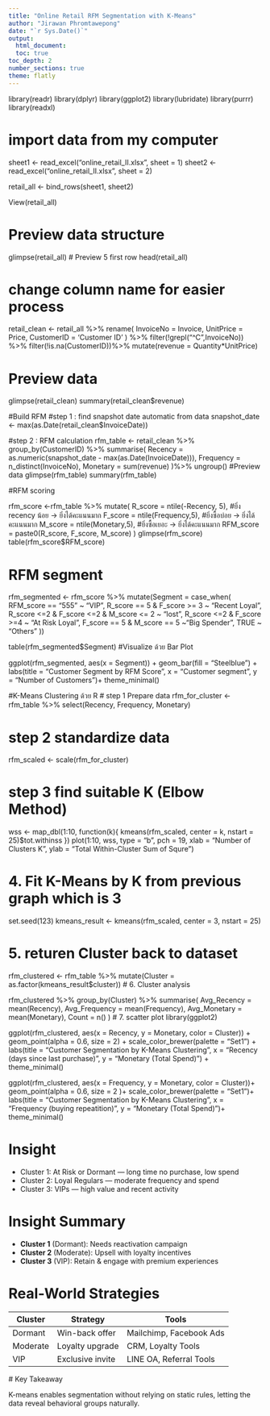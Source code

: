 ```yaml
---
title: "Online Retail RFM Segmentation with K-Means"
author: "Jirawan Phromtawepong"
date: "`r Sys.Date()`"
output:
  html_document:
  toc: true
toc_depth: 2
number_sections: true
theme: flatly
---
```



library(readr)
library(dplyr)
library(ggplot2)
library(lubridate)
library(purrr)
library(readxl)

# import data from my computer
sheet1 <- read_excel("online_retail_II.xlsx", sheet = 1)
sheet2 <- read_excel("online_retail_II.xlsx", sheet = 2)

retail_all <- bind_rows(sheet1, sheet2)

View(retail_all)

# Preview data structure
glimpse(retail_all)
# Preview 5 first row
head(retail_all)

# change column name for easier process

retail_clean <- retail_all %>%
  rename(
    InvoiceNo = Invoice,
    UnitPrice = Price,
    CustomerID = 'Customer ID'
  ) %>%
  filter(!grepl("^C",InvoiceNo)) %>%
  filter(!is.na(CustomerID))%>%
  mutate(revenue = Quantity*UnitPrice)

# Preview data
glimpse(retail_clean)
summary(retail_clean$revenue)

#Build RFM
#step 1 : find snapshot date automatic from data
snapshot_date <- max(as.Date(retail_clean$InvoiceDate))

#step 2 : RFM calculation
rfm_table <- retail_clean %>%
  group_by(CustomerID) %>%
  summarise(
    Recency = as.numeric(snapshot_date - max(as.Date(InvoiceDate))),
    Frequency = n_distinct(InvoiceNo),
    Monetary = sum(revenue)
  )%>%
  ungroup()
#Preview data
glimpse(rfm_table)
summary(rfm_table)

#RFM scoring

rfm_score <-rfm_table %>%
  mutate(
  R_score = ntile(-Recency, 5), #ยิ่ง recency น้อย -> ยิ่งได้คะแนนมาก
  F_score = ntile(Frequency,5), #ยิ่งซื้อบ่อย -> ยิ่งได้คะแนนมาก
  M_score = ntile(Monetary,5),  #ยิ่งซื้อเยอะ -> ยิ่งได้คะแนนมาก
  RFM_score = paste0(R_score, F_score, M_score)
  )
glimpse(rfm_score)
table(rfm_score$RFM_score)

# RFM segment
rfm_segmented <- rfm_score %>%
  mutate(Segment = case_when(
    RFM_score == "555" ~ "VIP",
    R_score == 5 & F_score >= 3 ~ "Recent Loyal",
    R_score <=2 & F_score <=2 & M_score <= 2 ~ "lost",
    R_score <=2 & F_score >=4 ~ "At Risk Loyal",
    F_score == 5 & M_score == 5 ~"Big Spender",
    TRUE ~ "Others"
  ))

table(rfm_segmented$Segment)
#Visualize ด้วย Bar Plot

ggplot(rfm_segmented, aes(x = Segment)) +
  geom_bar(fill = "Steelblue") +
  labs(title = "Customer Segment by RFM Score",
       x = "Customer segment",
       y = "Number of Customers")+
  theme_minimal()

#K-Means Clustering ด้วย R
# step 1 Prepare data
rfm_for_cluster <- rfm_table %>% select(Recency, Frequency, Monetary)

# step 2 standardize data
rfm_scaled <- scale(rfm_for_cluster)

# step 3 find suitable K (Elbow Method)


wss <- map_dbl(1:10, function(k){
  kmeans(rfm_scaled, center = k, nstart = 25)$tot.withinss
})
plot(1:10, wss, type = "b", pch = 19,
     xlab = "Number of Clusters K",
     ylab = "Total Within-Cluster Sum of Squre")

# 4. Fit K-Means by K from previous graph which is 3
set.seed(123)
kmeans_result <- kmeans(rfm_scaled, center = 3, nstart = 25)

# 5. returen Cluster back to dataset
rfm_clustered <- rfm_table %>% 
  mutate(Cluster = as.factor(kmeans_result$cluster))
# 6. Cluster analysis

rfm_clustered %>%
  group_by(Cluster) %>%
  summarise(
    Avg_Recency = mean(Recency),
    Avg_Frequency = mean(Frequency),
    Avg_Monetary = mean(Monetary),
    Count = n()
  )
# 7. scatter plot
library(ggplot2)

ggplot(rfm_clustered, aes(x = Recency, y = Monetary, color = Cluster)) +
  geom_point(alpha = 0.6, size = 2) +
  scale_color_brewer(palette = "Set1") +
  labs(title = "Customer Segmentation by K-Means Clustering",
       x = "Recency (days since last purchase)",
       y = "Monetary (Total Spend)") +
  theme_minimal()

ggplot(rfm_clustered, aes(x = Frequency, y = Monetary, color = Cluster))+
  geom_point(alpha = 0.6, size = 2 )+
  scale_color_brewer(palette = "Set1")+
  labs(title = "Customer Segmentation by K-Means Clustering",
       x = "Frequency (buying repeatition)",
       y = "Monetary (Total Spend)")+
  theme_minimal()


# Insight
- Cluster 1: At Risk or Dormant — long time no purchase, low spend
- Cluster 2: Loyal Regulars — moderate frequency and spend
- Cluster 3: VIPs — high value and recent activity


# Insight Summary

- **Cluster 1** (Dormant): Needs reactivation campaign
- **Cluster 2** (Moderate): Upsell with loyalty incentives
- **Cluster 3** (VIP): Retain & engage with premium experiences

# Real-World Strategies

| Cluster | Strategy | Tools |
  |--------|----------|-------|
  | Dormant | Win-back offer | Mailchimp, Facebook Ads |
  | Moderate | Loyalty upgrade | CRM, Loyalty Tools |
  | VIP | Exclusive invite | LINE OA, Referral Tools |
  
  # Key Takeaway
  
  K-means enables segmentation without relying on static rules, letting the data reveal behavioral groups naturally.